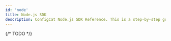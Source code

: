 ```yaml
---
id: 'node'
title: Node.js SDK
description: ConfigCat Node.js SDK Reference. This is a step-by-step guide on how to use feature flags in your Node.js applications.
---
```



{/* TODO */}

<script
  type="application/ld+json"
  dangerouslySetInnerHTML={{ __html: JSON.stringify(NodeSchema) }}
></script>


<JSSdkReferenceTemplate platform={platform}>
</JSSdkReferenceTemplate>

